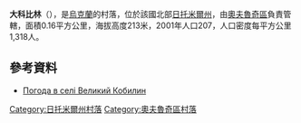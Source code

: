 {{coord|51|18|51|N|28|32|45|E|scale:30000|display=title}}

'''大科比林'''（{{lang-uk|Великий Кобилин}}），是[[烏克蘭|烏克蘭]]的村落，位於該國北部[[日托米爾州|日托米爾州]]，由[[奧夫魯奇區|奧夫魯奇區]]負責管轄，面積0.16平方公里，海拔高度213米，2001年人口207，人口密度每平方公里1,318人。

==參考資料==
* [http://weather.in.ua/ua/zhitomirskaja/2890 Погода в селі Великий Кобилин]{{Wayback|url=http://weather.in.ua/ua/zhitomirskaja/2890 |date=20111219160603 }}

{{DEFAULTSORT:Великий Кобилин}}
[[Category:日托米爾州村落|Category:日托米爾州村落]]
[[Category:奧夫魯奇區村落|Category:奧夫魯奇區村落]]


{{Zhytomyr-geo-stub}}